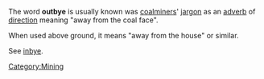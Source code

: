 The word '''outbye''' is usually known was [[coal|coalminer]]s' [[jargon]] as an [[adverb]] of [[direction]] meaning "away from the coal face".

When used above ground, it means "away from the house" or similar.

See [[inbye]].

[[Category:Mining]]
{{stub}}